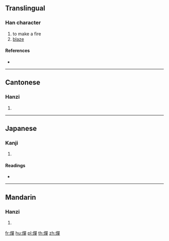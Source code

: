 ==Translingual==

===Han character===
{{Han char|rn=86|rad=火|as=12|sn=16|four=96856|canj=FRRJ}}

# to make a fire
# [[blaze]]

====References====
* {{Han ref|kx=0682.010|dkj=19388|dj=1094.030|hdz=32234.010|uh=71C0|ud=29120|bh=EA4C|bd=59980}}

----

==Cantonese==

===Hanzi===
{{yue-hanzi|jyut=zin2|y=jin2}}

# {{defn|lang=yue|sort=火12}}

----

==Japanese==

===Kanji===
{{ja-kanji|grade=|rs=火12}}

# {{defn|lang=ja|sort=火12}}

====Readings====
* {{ja-readings|on=[[せん]] (sen), [[たん]] (tan)|kun=[[たく]] (taku)}}

----

==Mandarin==

===Hanzi===
{{cmn-hanzi|pin=[[chǎn]] ([[chan3]])|wg=ch'an<sup>3</sup>}}

# {{defn|lang=cmn|sort=火12}}

[[fr:燀]]
[[hu:燀]]
[[pl:燀]]
[[th:燀]]
[[zh:燀]]
